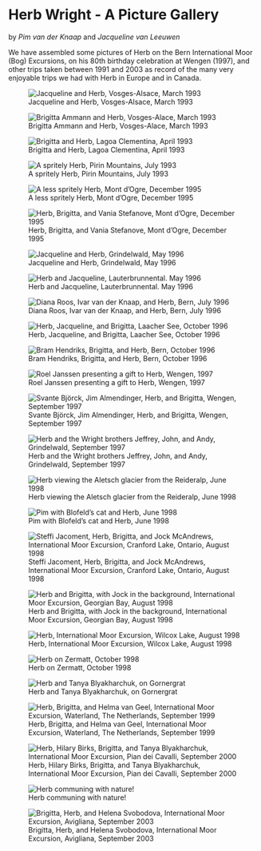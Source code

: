 # Herb Wright - A Picture Gallery

by *Pim van der Knaap* and *Jacqueline van Leeuwen*

We have assembled some pictures of Herb on the Bern International Moor (Bog) Excursions, on his 80th birthday celebration at Wengen (1997), and other trips taken between 1991 and 2003 as record of the many very enjoyable trips we had with Herb in Europe and in Canada.

![Jacqueline and Herb, Vosges-Alsace, March 1993](images/clipboard-3135652694.png){fig-alt="A woman and a man standing in the sunshine outside some old buildings including a church"}

![Brigitta Ammann and Herb, Vosges-Alace, March 1993](images/clipboard-2068633463.png){fig-alt="A woman and a man standing in a street"}

![Brigitta and Herb, Lagoa Clementina, April 1993](images/clipboard-358979578.png){fig-alt="A woman smiling and a man with a jacket over his head walking along a path in some woodland"}

![A spritely Herb, Pirin Mountains, July 1993](images/clipboard-2688283998.png){fig-alt="A man drinking from a can of Sprite"}

![A less spritely Herb, Mont d'Ogre, December 1995](images/clipboard-1733336298.png){fig-alt="A man falling asleep on his hand"}

![Herb, Brigitta, and Vania Stefanove, Mont d'Ogre, December 1995](images/clipboard-2931903459.png){fig-alt="A smiling woman on a concrete path with a man and woman some metres behind her"}

![Jacqueline and Herb, Grindelwald, May 1996](images/clipboard-3986955395.png){fig-alt="A woman and man in a mountain landscape"}

![Herb and Jacqueline, Lauterbrunnental. May 1996](images/clipboard-1715291053.png){fig-alt="A man looking through some binoculars next to a woman on a red bench in a woody landscape"}

![Diana Roos, Ivar van der Knaap, and Herb, Bern, July 1996](images/clipboard-942477107.png){fig-alt="Three people sat on a sofa with glasses of wine"}

![Herb, Jacqueline, and Brigitta, Laacher See, October 1996](images/clipboard-4272110924.png){fig-alt="Three people have a picnic"}

![Bram Hendriks, Brigitta, and Herb, Bern, October 1996](images/clipboard-3326149373.png){fig-alt="Three people sat on a sofa"}

![Roel Janssen presenting a gift to Herb, Wengen, 1997](images/clipboard-2092468149.png){fig-alt="A dining room of people with two men shaking hands"}

![Svante Björck, Jim Almendinger, Herb, and Brigitta, Wengen, September 1997](images/clipboard-2612876363.png){fig-alt="Four people sat at a dining table with lots of glasses of wine and a birthday cake"}

![Herb and the Wright brothers Jeffrey, John, and Andy, Grindelwald, September 1997](images/clipboard-1815941813.png){fig-alt="Four men standing in a mountain environment"}

![Herb viewing the Aletsch glacier from the Reideralp, June 1998](images/clipboard-4005785387.png){fig-alt="A man on a mountain looking down at a glacier in the valley"}

![Pim with Blofeld's cat and Herb, June 1998](images/clipboard-1247118368.png){fig-alt="Two men, one with a white cat on one of his lap, sitting on a bench outside a mountain hut"}

![Steffi Jacoment, Herb, Brigitta, and Jock McAndrews, International Moor Excursion, Cranford Lake, Ontario, August 1998](images/clipboard-1412295346.png){fig-alt="A group of people with excursion guides in their hands"}

![Herb and Brigitta, with Jock in the background, International Moor Excursion, Georgian Bay, August 1998](images/clipboard-2509945937.png){fig-alt="Two people sat on a log and a rock with someone standing behind them"}

![Herb, International Moor Excursion, Wilcox Lake, August 1998](images/clipboard-3851512581.png){fig-alt="A man standing in the shadow of a tree"}

![Herb on Zermatt, October 1998](images/clipboard-1349086734.png){fig-alt="A man with a tall thumbstick on a snowy mountain side"}

![Herb and Tanya Blyakharchuk, on Gornergrat](images/clipboard-394123325.png){fig-alt="A man and a woman crossing a snow patch on a mountainside"}

![Herb, Brigitta, and Helma van Geel, International Moor Excursion, Waterland, The Netherlands, September 1999](images/clipboard-2168467765.png){fig-alt="A man pushing a bike across a small specialist bike bridge with two women with bikes behind"}

![Herb, Hilary Birks, Brigitta, and Tanya Blyakharchuk, International Moor Excursion, Pian dei Cavalli, September 2000](images/clipboard-2709711739.png){fig-alt="Four people walking over a grassy/rocky mountain area"}

![Herb communing with nature!](images/clipboard-4039224798.png){fig-alt="A man having a snooze in the sunshine on a mountain side"}

![Brigitta, Herb, and Helena Svobodova, International Moor Excursion, Avigliana, September 2003](images/clipboard-107162325.png){fig-alt="Three people sat on a picnic bench with one woman eating a sandwich"}
